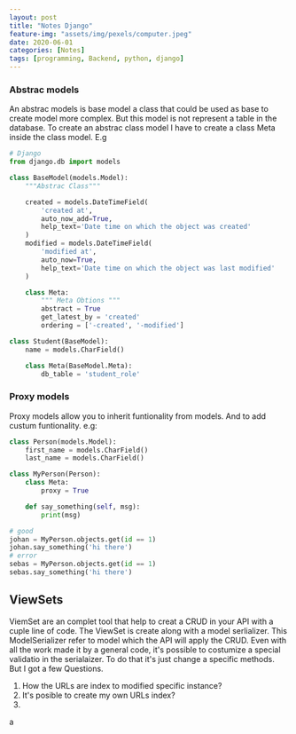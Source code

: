 ```yaml
---
layout: post
title: "Notes Django"
feature-img: "assets/img/pexels/computer.jpeg"
date: 2020-06-01
categories: [Notes]
tags: [programming, Backend, python, django]
---
```


### Abstrac models
An abstrac models is base model a class that could be used as base to create model more complex. But this model is not represent a table in the database. To create an abstrac class model I have to create a class Meta inside the class model. E.g

```python
# Django
from django.db import models

class BaseModel(models.Model):
    """Abstrac Class"""

    created = models.DateTimeField(
        'created at',
        auto_now_add=True,
        help_text='Date time on which the object was created'
    )
    modified = models.DateTimeField(
        'modified at',
        auto_now=True,
        help_text='Date time on which the object was last modified'
    )

    class Meta:
        """ Meta Obtions """
        abstract = True
        get_latest_by = 'created'
        ordering = ['-created', '-modified']

class Student(BaseModel):
    name = models.CharField()

    class Meta(BaseModel.Meta):
        db_table = 'student_role'
```

### Proxy models
Proxy models allow you to inherit funtionality from models. And to add custum funtionality.
e.g:

```python
class Person(models.Model):
    first_name = models.CharField()
    last_name = models.CharField()

class MyPerson(Person):
    class Meta:
        proxy = True

    def say_something(self, msg):
        print(msg)

# good
johan = MyPerson.objects.get(id == 1)
johan.say_something('hi there')
# error
sebas = MyPerson.objects.get(id == 1)
sebas.say_something('hi there')
```

## ViewSets

ViemSet are an complet tool that help to creat a CRUD in your API with a cuple line of code.
The ViewSet is create along with a model serlializer. This ModelSerializer refer to model which the API will apply the CRUD. Even with all the work made it by a general code, it's possible to costumize a special validatio in the serialaizer. To do that it's just change a specific methods.
But I got a few Questions.
1. How the URLs are index to modified specific instance?
2. It's posible to create my own URLs index?
3.

















a
